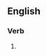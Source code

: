 ==English==

===Verb===
{{head|en|verb form}}

# {{present participle of|clothesline|lang=en|nocat=1}}